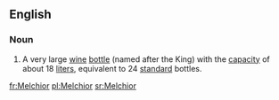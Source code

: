 {{also|melchior}}
==English==
===Noun===
{{en-noun}}

# A very large [[wine]] [[bottle]] (named after the King) with the [[capacity]] of about 18 [[liter]]s, equivalent to 24 [[standard]] bottles.

[[fr:Melchior]]
[[pl:Melchior]]
[[sr:Melchior]]